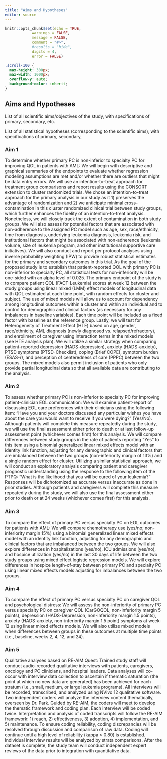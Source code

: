 ```yaml
---
title: "Aims and Hypotheses"
editor: source
---
```


```r
knitr::opts_chunk$set(echo = TRUE,
            warnings = FALSE,
            message = FALSE,
            comment = "#>",
            #results = "hide",
            digits = 4,
            error = FALSE)
```

```css
.scroll-100 {
  max-height: 300px;
  max-width: 1000px;
  overflow-y: auto;
  background-color: inherit;
}
```

## Aims and Hypotheses {#sec-aims_hypotheses}

List of all scientific aims/objectives of the study, 
with specifications of primary, secondary, etc.

List of all statistical hypotheses (corresponding to the scientific aims), 
with specifications of primary, secondary,

### Aim 1 {#sec-aim1}

To determine whether primary PC is non-inferior to specialty PC for improving QOL in patients with AML: We will begin with descriptive and graphical summaries of the endpoints to evaluate whether regression modeling assumptions are met and/or whether there are outliers that might be data entry errors. We will use an intention-to-treat approach for treatment group comparisons and report results using the CONSORT extension to cluster randomized trials. We chose an intention-to-treat approach for the primary analysis in our study as it 1) preserves the advantage of randomization and 2) we anticipate minimal cross-contamination in this cluster randomized clinical trial between study groups, which further enhances the fidelity of an intention-to-treat analysis. Nonetheless, we will closely track the extent of contamination in both study groups. We will also assess for potential factors that are associated with non-adherence to the assigned PC model such as age, sex, race/ethnicity, time from diagnosis, underlying leukemia diagnosis, leukemia risk, and institutional factors that might be associated with non-adherence (leukemia volume, size of leukemia program, and other institutional supportive care initiatives). We will also conduct and report per protocol analyses using inverse probability weighting (IPW) to provide robust statistical estimates for the primary and secondary outcomes in this trial. As the goal of the proposed study is to establish that patient-reported QOL with primary PC is non-inferior to specialty PC, all statistical tests for non-inferiority will be one-sided with an alpha level of 0.025. The primary endpoint of the study is to compare patient QOL (FACT-Leukemia) scores at week 12 between the study groups using linear mixed (LMM) effect models of longitudinal data with QOL estimated at each time point, with random effects for cluster and subject. The use of mixed models will allow us to account for dependency among longitudinal outcomes within a cluster and within an individual and to control for demographic and clinical factors (as necessary for any imbalances in baseline variables). Each time point will be included as a fixed factor with baseline as the reference group. Lastly, we will test for Heterogeneity of Treatment Effect (HTE) based on age, gender, race/ethnicity, AML diagnosis (newly diagnosed vs. relapsed/refractory), and enrollment of caregiver using interaction terms in the mixed models (see HTE analysis plan). We will utilize a similar strategy when comparing patient-reported depression (HADS-depression), anxiety (HADS-anxiety), PTSD symptoms (PTSD-Checklist), coping (Brief COPE), symptom burden (ESAS-r), and perception of centeredness of care (PPPC) between the two groups. The mixed models also permit inclusion of patients who only provide partial longitudinal data so that all available data are contributing to the analysis.

### Aim 2 {#sec-aim2}

To assess whether primary PC is non-inferior to specialty PC for improving patient-clinician EOL communication: We will examine patient-report of discussing EOL care preferences with their clinicians using the following item: “Have you and your doctors discussed any particular wishes you have about the care you would want to receive if you were dying?” (Yes/No). Although patients will complete this measure repeatedly during the study, we will use the final assessment either prior to death or at last follow-up assessment point (whichever comes first) for this analysis. We will compare differences between study groups in the rate of patients reporting “Yes” to this item using a binomial generalized linear mixed effects model with an identity link function, adjusting for any demographic and clinical factors that are imbalanced between the two groups (non-inferiority margin of 13%) and a single random effect for cluster. Utilizing a similar statistical approach, we will conduct an exploratory analysis comparing patient and caregiver prognostic understanding using the response to the following item of the PTPQ: “What is the likelihood that you will be cured of your leukemia?” Responses will be dichotomized as accurate versus inaccurate as done in prior studies. Although patients and caregivers will complete this measure repeatedly during the study, we will also use the final assessment either prior to death or at 24 weeks (whichever comes first) for this analysis.

### Aim 3 {#sec-aim3}

To compare the effect of primary PC versus specialty PC on EOL outcomes for patients with AML: We will compare chemotherapy use (yes/no; non-inferiority margin 15%) using a binomial generalized linear mixed effects model with an identity link function, adjusting for any demographic and clinical factors that are imbalanced between the two groups. We will also explore differences in hospitalizations (yes/no), ICU admissions (yes/no), and hospice utilization (yes/no) in the last 30 days of life between the two study groups using mixed effect logistic regression models. We will explore differences in hospice length-of-stay between primary PC and specialty PC using linear mixed effects models adjusting for imbalances between the two groups.

### Aim 4 {#sec-aim4}

To compare the effect of primary PC versus specialty PC on caregiver QOL and psychological distress: We will assess the non-inferiority of primary PC versus specialty PC on caregiver QOL (CarGOQOL, non-inferiority margin 5 points), depression (HADS-Depression, non-inferiority margin 1.5 points), anxiety (HADS-anxiety, non-inferiority margin 1.5 point) symptoms at week-12 using linear mixed effects models. We will also utilize mixed models when differences between groups in these outcomes at multiple time points (i.e., baseline, weeks 2, 4, 12, and 24).

### Aim 5 {#sec-aim5}

Qualitative analyses based on RE-AIM Quest: Trained study staff will conduct audio-recorded qualitative interviews with patients, caregivers, oncology and PC clinicians, and hospital leaders. Data analyses will co-occur with interview data collection to ascertain if thematic saturation (the point at which no new data are generated) has been achieved for each stratum (i.e., small, medium, or large leukemia programs). All interviews will be recorded, transcribed, and analyzed using NVivo 12 qualitative software. Two independent coders will analyze the interview content thematically, overseen by Dr. Park. Guided by RE-AIM, the coders will meet to develop the thematic framework and coding plan. Each interview will be coded twice. Interpretation and analysis of coded transcripts will follow the RE-AIM framework: 1) reach, 2) effectiveness, 3) adoption, 4) implementation, and 5) maintenance. To ensure coding reliability, coding discrepancies will be resolved through discussion and comparison of raw data. Coding will continue until a high level of reliability (kappa \> 0.80) is established. Individual interview results will be analyzed by strata comparisons. After the dataset is complete, the study team will conduct independent expert reviews of the data prior to integration with quantitative data.
